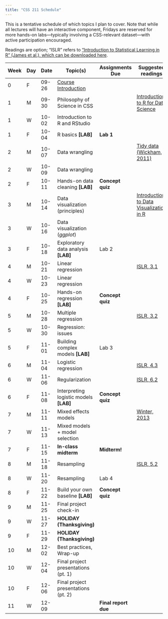 ```yaml
---
title: "CSS 211 Schedule"
---
```



This is a tentative schedule of which topics I plan to cover. Note that while all lectures will have an interactive component, Fridays are reserved for more hands-on labs—typically involving a CSS-relevant dataset—with active participation encouraged. 

Readings are option; "ISLR" refers to ["Introduction to Statistical Learning in R" (James et al.), which can be downloaded here](https://www.statlearning.com/).

| Week | Day | Date | Topic(s) | Assignments Due | Suggested readings |
|------|-----|------|----------|-----------------|-----------------|
| 0 | F | 09-26 | [Course Introduction](lectures/week0-intro.qmd)| | |
| 1 | M | 09-30 | Philosophy of Science in CSS | | [Introduction to R for Data Science ](https://r4ds.had.co.nz/introduction.html)|
| 1 | W | 10-02 | Introduction to R and RStudio | | |
| 1 | F | 10-04 | R basics **[LAB]** | **Lab 1** | |
| 2 | M | 10-07 | Data wrangling | |[Tidy data (Wickham, 2011)](https://vita.had.co.nz/papers/tidy-data.pdf) |
| 2 | W | 10-09 | Data wrangling | |
| 2 | F | 10-11 | Hands-on data cleaning **[LAB]** | **Concept quiz** |
| 3 | M | 10-14 | Data visualization (principles) | |[Introduction to Data Visualization in R](https://r4ds.had.co.nz/data-visualisation.html)|
| 3 | W | 10-16 | Data visualization (*ggplot*) | |
| 3 | F | 10-18 | Exploratory data analysis **[LAB]** | Lab 2 |
| 4 | M | 10-21 | Linear regression ||[ISLR, 3.1](https://www.statlearning.com/) |
| 4 | W | 10-23 | Linear regression | |
| 4 | F | 10-25 | Hands-on regression **[LAB]** | **Concept quiz** |
| 5 | M | 10-28 | Multiple regression | |[ISLR, 3.2](https://www.statlearning.com/)|
| 5 | W | 10-30 | Regression: issues | |
| 5 | F | 11-01 | Building complex models **[LAB]** | Lab 3 |
| 6 | M | 11-04 | Logistic regression | |[ISLR, 4.3](https://www.statlearning.com/)|
| 6 | W | 11-06 | Regularization | |[ISLR, 6.2](https://www.statlearning.com/)|
| 6 | F | 11-08 | Interpreting logistic models **[LAB]** | **Concept quiz** |
| 7 | M | 11-11 | Mixed effects models | |[Winter, 2013](https://arxiv.org/abs/1308.5499)|
| 7 | W | 11-13 | Mixed models + model selection | |
| 7 | F | 11-15 | **In-class midterm** | **Midterm!** |
| 8 | M | 11-18 | Resampling | |[ISLR, 5.2](https://www.statlearning.com/)|
| 8 | W | 11-20 | Resampling | Lab 4 |
| 8 | F | 11-22 | Build your own baseline **[LAB]** | **Concept quiz** |
| 9 | M | 11-25 | Final project check-in | |
| 9 | W | 11-27 | **HOLIDAY (Thanksgiving)** | |
| 9 | F | 11-29 | **HOLIDAY (Thanksgiving)** | |
| 10 | M | 12-02 | Best practices, Wrap-up | |
| 10 | W | 12-04 | Final project presentations (pt. 1) | |
| 10 | F | 12-06 | Final project presentations (pt. 2) | |
| 11 | W | 12-09 | | **Final report due** |